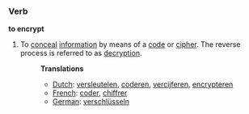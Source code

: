 ===Verb===
'''to encrypt'''
#To [[conceal]] [[information]] by means of a [[code]] or [[cipher]]. The reverse process is referred to as [[decrypt]]ion.
#:'''Translations'''
#:*[[Dutch]]: [[versleutelen]], [[coderen]], [[vercijferen]], [[encrypteren]]
#:*[[French]]: [[coder]], [[chiffrer]]
#:*[[German]]: [[verschlüsseln]]